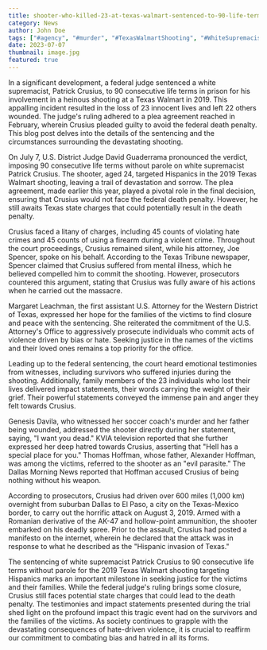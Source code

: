 ---
title: shooter-who-killed-23-at-texas-walmart-sentenced-to-90-life-terms
category: News
author: John Doe
tags: ["#agency", "#murder", "#TexasWalmartShooting", "#WhiteSupremacistSentencing", "#JusticeForVictims", "#HateCrimeJustice", "#NoHate", "#EndHateViolence", "#StopHateCrimes"]
date: 2023-07-07
thumbnail: image.jpg
featured: true
---

In a significant development, a federal judge sentenced a white supremacist, Patrick Crusius, to 90 consecutive life terms in prison for his involvement in a heinous shooting at a Texas Walmart in 2019. This appalling incident resulted in the loss of 23 innocent lives and left 22 others wounded. The judge's ruling adhered to a plea agreement reached in February, wherein Crusius pleaded guilty to avoid the federal death penalty. This blog post delves into the details of the sentencing and the circumstances surrounding the devastating shooting.


On July 7, U.S. District Judge David Guaderrama pronounced the verdict, imposing 90 consecutive life terms without parole on white supremacist Patrick Crusius. The shooter, aged 24, targeted Hispanics in the 2019 Texas Walmart shooting, leaving a trail of devastation and sorrow. The plea agreement, made earlier this year, played a pivotal role in the final decision, ensuring that Crusius would not face the federal death penalty. However, he still awaits Texas state charges that could potentially result in the death penalty.


Crusius faced a litany of charges, including 45 counts of violating hate crimes and 45 counts of using a firearm during a violent crime. Throughout the court proceedings, Crusius remained silent, while his attorney, Joe Spencer, spoke on his behalf. According to the Texas Tribune newspaper, Spencer claimed that Crusius suffered from mental illness, which he believed compelled him to commit the shooting. However, prosecutors countered this argument, stating that Crusius was fully aware of his actions when he carried out the massacre.

Margaret Leachman, the first assistant U.S. Attorney for the Western District of Texas, expressed her hope for the families of the victims to find closure and peace with the sentencing. She reiterated the commitment of the U.S. Attorney's Office to aggressively prosecute individuals who commit acts of violence driven by bias or hate. Seeking justice in the names of the victims and their loved ones remains a top priority for the office.

Leading up to the federal sentencing, the court heard emotional testimonies from witnesses, including survivors who suffered injuries during the shooting. Additionally, family members of the 23 individuals who lost their lives delivered impact statements, their words carrying the weight of their grief. Their powerful statements conveyed the immense pain and anger they felt towards Crusius.

Genesis Davila, who witnessed her soccer coach's murder and her father being wounded, addressed the shooter directly during her statement, saying, "I want you dead." KVIA television reported that she further expressed her deep hatred towards Crusius, asserting that "Hell has a special place for you." Thomas Hoffman, whose father, Alexander Hoffman, was among the victims, referred to the shooter as an "evil parasite." The Dallas Morning News reported that Hoffman accused Crusius of being nothing without his weapon.

According to prosecutors, Crusius had driven over 600 miles (1,000 km) overnight from suburban Dallas to El Paso, a city on the Texas-Mexico border, to carry out the horrific attack on August 3, 2019. Armed with a Romanian derivative of the AK-47 and hollow-point ammunition, the shooter embarked on his deadly spree. Prior to the assault, Crusius had posted a manifesto on the internet, wherein he declared that the attack was in response to what he described as the "Hispanic invasion of Texas."

The sentencing of white supremacist Patrick Crusius to 90 consecutive life terms without parole for the 2019 Texas Walmart shooting targeting Hispanics marks an important milestone in seeking justice for the victims and their families. While the federal judge's ruling brings some closure, Crusius still faces potential state charges that could lead to the death penalty. The testimonies and impact statements presented during the trial shed light on the profound impact this tragic event had on the survivors and the families of the victims. As society continues to grapple with the devastating consequences of hate-driven violence, it is crucial to reaffirm our commitment to combating bias and hatred in all its forms.